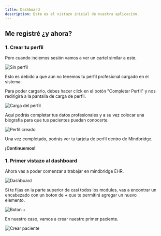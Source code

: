 ```yaml
---
title: Dashboard
description: Este es el vistazo inicial de nuestra aplicación.
---
```


## Me registré ¿y ahora?

### 1. Crear tu perfil

Pero cuando inciemos sesión vamos a ver un cartel similar a este.

![Sin perfil](/docs/dashboard/1.png)

Esto es debido a que aún no tenemos tu perfil profesional cargado en el sistema.

Para poder cargarlo, debes hacer click en el botón "Completar Perfil" y nos redirigirá a la pantalla de carga de perfil.

![Carga del perfil](/docs/dashboard/2.png)

Aquí podrás completar tus datos profesionales y a su vez colocar una biografia para que tus pacientes puedan conocerte.

![Perfil creado](/docs/dashboard/3.png)

Una vez completado, podrás ver tu tarjeta de perfil dentro de Mindbridge.

**¡Continuemos!**

### 1. Primer vistazo al dashboard

Ahora vas a poder comenzar a trabajar en mindbridge EHR.

![Dashboard](/docs/dashboard/4.png)

Si te fijas en la parte superior de casi todos los modulos, vas a encontrar un encabezado con un boton de **+** que te permitirá agregar un nuevo elemento.

![Boton +](/docs/dashboard/5.png)

En nuestro caso, vamos a crear nuestro primer paciente.

![Crear paciente](/docs/dashboard/6.png)
